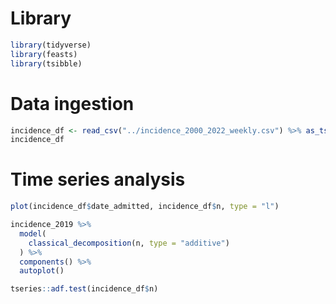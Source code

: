 # Library

```r
library(tidyverse)
library(feasts)
library(tsibble)
```

# Data ingestion
```r
incidence_df <- read_csv("../incidence_2000_2022_weekly.csv") %>% as_tsibble(index = date_admitted)
incidence_df
```

# Time series analysis
```r
plot(incidence_df$date_admitted, incidence_df$n, type = "l")
```

```r
incidence_2019 %>%
  model(
    classical_decomposition(n, type = "additive")
  ) %>%
  components() %>%
  autoplot()
```


```r
tseries::adf.test(incidence_df$n)
```

